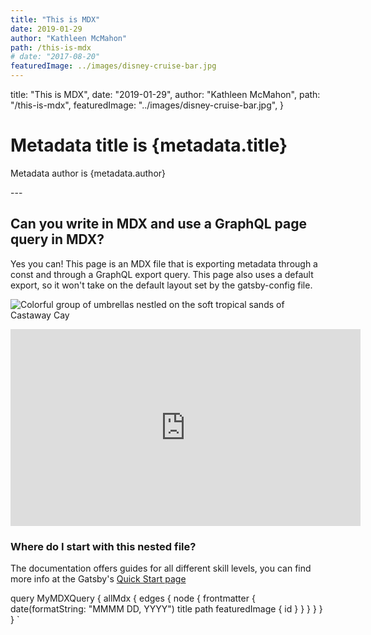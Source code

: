 ```yaml
---
title: "This is MDX"
date: 2019-01-29
author: "Kathleen McMahon"
path: /this-is-mdx
# date: "2017-08-20"
featuredImage: ../images/disney-cruise-bar.jpg
---
```


  title: "This is MDX",
  date: "2019-01-29",
  author: "Kathleen McMahon",
  path: "/this-is-mdx",
  featuredImage: "../images/disney-cruise-bar.jpg",
}

<h1>Metadata title is {metadata.title}</h1>
<p>Metadata author is {metadata.author}</p>
---

## Can you write in MDX and use a GraphQL page query in MDX?

Yes you can! This page is an MDX file that is exporting metadata through a const and through a GraphQL export query. This page also uses a default export, so it won't take on the default layout set by the gatsby-config file.

![Colorful group of umbrellas nestled on the soft tropical sands of Castaway Cay](../images/castaway-key-umbrellas-closeup.jpg)

<iframe
  width="560"
  height="315"
  src="https://www.youtube.com/embed/4SZl1r2O_bY"
  frameborder="0"
  allowfullscreen
></iframe>

### Where do I start with this nested file?

The documentation offers guides for all different skill levels, you can
find more info at the Gatsby's [Quick Start page](https://www.gatsbyjs.org/docs/quick-start)

<!-- This default export overrides the default layout set in the
gasby-config.js file ensuring that the FAQ component isn't wrapped
by other elements -->


  query MyMDXQuery {
    allMdx {
      edges {
        node {
          frontmatter {
            date(formatString: "MMMM DD, YYYY")
            title
            path
            featuredImage {
              id
            }
          }
        }
      }
    }
  }
`
